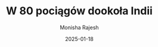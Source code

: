 ---
title: "W 80 pociągów dookoła Indii"
author: "Monisha Rajesh"
published: true
status: "read"
date: "2025-01-18"
bookType: "paper"
tag: "Travel"
cover: "/books/monisha-rajesh-w-80-pociagow.jpg"
---